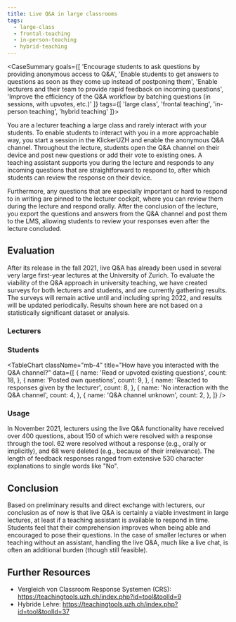 ```yaml
---
title: Live Q&A in large classrooms
tags:
  - large-class
  - frontal-teaching
  - in-person-teaching
  - hybrid-teaching
---
```



<CaseSummary goals={[
  'Encourage students to ask questions by providing anonymous access to Q&A',
  'Enable students to get answers to questions as soon as they come up instead of postponing them',
  'Enable lecturers and their team to provide rapid feedback on incoming questions',
  'Improve the efficiency of the Q&A workflow by batching questions (in sessions, with upvotes, etc.)'
]} tags={[
  'large class',
  'frontal teaching',
  'in-person teaching',
  'hybrid teaching'
]}>
  <p>You are a lecturer teaching a large class and rarely interact with your students. To enable students to interact with you in a more approachable way, you start a session in the KlickerUZH and enable the anonymous Q&A channel. Throughout the lecture, students open the Q&A channel on their device and post new questions or add their vote to existing ones. A teaching assistant supports you during the lecture and responds to any incoming questions that are straightforward to respond to, after which students can review the response on their device.</p>
  <p>Furthermore, any questions that are especially important or hard to respond to in writing are pinned to the lecturer cockpit, where you can review them during the lecture and respond orally. After the conclusion of the lecture, you export the questions and answers from the Q&A channel and post them to the LMS, allowing students to review your responses even after the lecture concluded.</p>
</CaseSummary>

<!-- ## Implementation


<div className="flex flex-col md:flex-row md:flex-wrap gap-2">
  <div className="border rounded border-solid p-2 text-center md:w-96 flex flex-col justify-end">
    <img src={AudienceViewSrc} />
    <div className="mt-2 text-sm"><span className="font-bold">Audience View:</span> students can read, upvote, and post new questions</div>
  </div>
  <div className="border rounded border-solid p-2 text-center md:w-96 flex flex-col justify-end">
    <img src={RunningSessionSrc} />
    <div className="mt-2 text-sm"><span className="font-bold">Lecturer View:</span> for the lecturer or lecturing team to coordinate and respond to incoming questions</div>
  </div>
  <div className="border rounded border-solid p-2 text-center md:w-96 flex flex-col justify-end">
    <img src={LecturerCockpitSrc} />
    <div className="mt-2 text-sm"><span className="font-bold">Lecturer Cockpit:</span> where the lecturer can view or present questions that were "pinned" by their assistant</div>
  </div>
  <div className="border rounded border-solid p-2 text-center md:w-96 flex flex-col justify-end">
    <img src={EvaluationSrc} />
    <div className="mt-2 text-sm"><span className="font-bold">Evaluation:</span> allows lecturers to view and export/print Q&A data after the conclusion of a lecture</div>
  </div>
</div> -->

## Evaluation

After its release in the fall 2021, live Q&A has already been used in several very large first-year lectures at the University of Zurich. To evaluate the viability of the Q&A approach in university teaching, we have created surveys for both lecturers and students, and are currently gathering results. The surveys will remain active until and including spring 2022, and results will be updated periodically. Results shown here are not based on a statistically significant dataset or analysis.

### Lecturers

<ChartGrid>
  <BarChart
    likert
    title="I feel that students' have a better comprehension of my lecture when I am using the Q&A channel."
    data={[
      {
        name: 'Strongly Disagree',
        count: 0,
      },
      {
        name: 'Somewhat Disagree',
        count: 0,
      },
      {
        name: 'Undecided',
        count: 1,
      },
      {
        name: 'Somewhat Agree',
        count: 2,
      },
      {
        name: 'Strongly Agree',
        count: 1,
      },
    ]}
  />
  <BarChart
    likert
    title="I believe that the effort required to manage the Q&A channel is worthwile."
    data={[
      {
        name: 'Strongly Disagree',
        count: 0,
      },
      {
        name: 'Somewhat Disagree',
        count: 0,
      },
      {
        name: 'Undecided',
        count: 0,
      },
      {
        name: 'Somewhat Agree',
        count: 2,
      },
      {
        name: 'Strongly Agree',
        count: 2,
      },
    ]}
  />
  <BarChart
    likert
    title="Overall, how satisfied or dissatisfied are you with the Q&A channel?"
    data={[
      {
        name: 'Extremely Dissatisfied',
        count: 0,
      },
      {
        name: 'Somewhat Dissatisfied',
        count: 2,
      },
      {
        name: 'Neither',
        count: 0,
      },
      {
        name: 'Somewhat Satisfied',
        count: 1,
      },
      {
        name: 'Extremely Satisfied',
        count: 1,
      },
    ]}
  />
  <BarChart
    likert
    title="How likely will you be continuing to use the Q&A functionality in your future teaching?"
    data={[
      {
        name: 'Extremely Unlikely',
        count: 0,
      },
      {
        name: 'Somewhat Unlikely',
        count: 0,
      },
      {
        name: 'Neither',
        count: 0,
      },
      {
        name: 'Somewhat Likely',
        count: 2,
      },
      {
        name: 'Extremely Likely',
        count: 2,
      },
    ]}
  />
</ChartGrid>

### Students

<TableChart
  className="mb-4"
  title="How have you interacted with the Q&A channel?"
  data={[
    {
      name: 'Read or upvoted existing questions',
      count: 18,
    },
    {
      name: 'Posted own questions',
      count: 9,
    },
    {
      name: 'Reacted to responses given by the lecturer',
      count: 8,
    },
    {
      name: 'No interaction with the Q&A channel',
      count: 4,
    },
    {
      name: 'Q&A channel unknown',
      count: 2,
    },
  ]}
/>

<ChartGrid>
  <BarChart
    likert
    title="I feel the use of the Q&A channel has improved my understanding of the lecture contents."
    data={[
      {
        name: 'Strongly Disagree',
        count: 1,
      },
      {
        name: 'Somewhat Disagree',
        count: 2,
      },
      {
        name: 'Undecided',
        count: 2,
      },
      {
        name: 'Somewhat Agree',
        count: 8,
      },
      {
        name: 'Strongly Agree',
        count: 4,
      },
    ]}
  />
  <BarChart
    likert
    title="I believe that there should be more interaction like the Q&A channel between teacher and students in the classroom."
    data={[
      {
        name: 'Strongly Disagree',
        count: 0,
      },
      {
        name: 'Somewhat Disagree',
        count: 3,
      },
      {
        name: 'Undecided',
        count: 7,
      },
      {
        name: 'Somewhat Agree',
        count: 16,
      },
      {
        name: 'Strongly Agree',
        count: 3,
      },
    ]}
  />
</ChartGrid>

### Usage

In November 2021, lecturers using the live Q&A functionality have received over 400 questions, about 150 of which were resolved with a response through the tool. 62 were resolved without a response (e.g., orally or implicitly), and 68 were deleted (e.g., because of their irrelevance). The length of feedback responses ranged from extensive 530 character explanations to single words like "No".

## Conclusion

Based on preliminary results and direct exchange with lecturers, our conclusion as of now is that live Q&A is certainly a viable investment in large lectures, at least if a teaching assistant is available to respond in time. Students feel that their comprehension improves when being able and encouraged to pose their questions. In the case of smaller lectures or when teaching without an assistant, handling the live Q&A, much like a live chat, is often an additional burden (though still feasible).

## Further Resources

- Vergleich von Classroom Response Systemen (CRS): https://teachingtools.uzh.ch/index.php?id=tool&toolId=9
- Hybride Lehre: https://teachingtools.uzh.ch/index.php?id=tool&toolId=37
